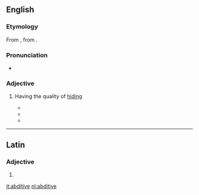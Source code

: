 ==English==

===Etymology===
From {{etyl|la|en}} {{m|la|abditīvus||removed or separated from}}, from {{m|la|abdō||hide, conceal}}.

===Pronunciation===
* {{IPA|/ˈæb.dᵻ.tɪv/|lang=en}}

===Adjective===
{{en-adj|-}}

# {{label|en|rare}} Having the quality of [[hiding]]
#* {{quote-book|title= [https://books.google.com/books?id=SNE7bwAACAAJ Alfred's Apology] | page=51 | year=1789  | author=Philip Withers | passage= There is also a species of wit which may be termed '''abditive'''; for it conceals or lessens the dignity attached to rank or character.}}
#* {{quote-book|title=[https://books.google.com/books?id=fSUAAAAAQAAJ&pg=PA229 The alternative: a study in psychology] | year=1882 | page=229 | author = Edmund R. Clay | passage=Concepts are either '''''abditive''''' or ''inabditive''; the former being those that do, and the latter those that do not, hide the plurality of the kind they symbolise.}}
#* {{quote-book|title=[https://books.google.com/books?id=wDZ0mredOL8C Words to Wise] | year=2004 | page= 207 | author=Michael Sheehan |passage= The '''abditive''' nature of the heavy foliage protected the nest.}}
----

==Latin==

===Adjective===
{{la-adj-form|abditīve}}

# {{inflection of|abditīvus||voc|m|s|lang=la}}

[[it:abditive]]
[[nl:abditive]]